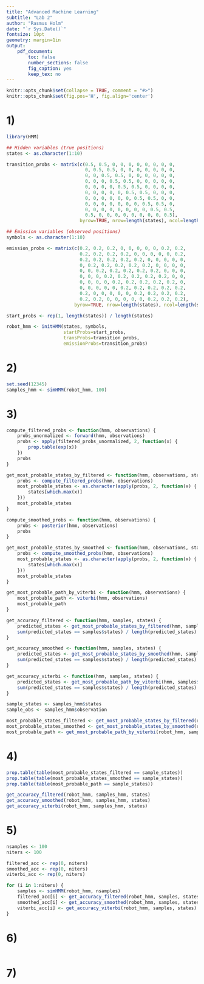 ```yaml
---
title: "Advanced Machine Learning"
subtitle: "Lab 2"
author: "Rasmus Holm"
date: "`r Sys.Date()`"
fontsize: 10pt
geometry: margin=1in
output:
    pdf_document:
        toc: false
        number_sections: false
        fig_caption: yes
        keep_tex: no
---
```


```r
knitr::opts_chunk$set(collapse = TRUE, comment = "#>")
knitr::opts_chunk$set(fig.pos='H', fig.align='center')
```

# 1)

```r
library(HMM)

## Hidden variables (true positions)
states <- as.character(1:10)

transition_probs <- matrix(c(0.5, 0.5, 0, 0, 0, 0, 0, 0, 0, 0,
                             0, 0.5, 0.5, 0, 0, 0, 0, 0, 0, 0,
                             0, 0, 0.5, 0.5, 0, 0, 0, 0, 0, 0,
                             0, 0, 0, 0.5, 0.5, 0, 0, 0, 0, 0,
                             0, 0, 0, 0, 0.5, 0.5, 0, 0, 0, 0,
                             0, 0, 0, 0, 0, 0.5, 0.5, 0, 0, 0,
                             0, 0, 0, 0, 0, 0, 0.5, 0.5, 0, 0,
                             0, 0, 0, 0, 0, 0, 0, 0.5, 0.5, 0,
                             0, 0, 0, 0, 0, 0, 0, 0, 0.5, 0.5,
                             0.5, 0, 0, 0, 0, 0, 0, 0, 0, 0.5),
                           byrow=TRUE, nrow=length(states), ncol=length(states))

## Emission variables (observed positions)
symbols <- as.character(1:10)

emission_probs <- matrix(c(0.2, 0.2, 0.2, 0, 0, 0, 0, 0, 0.2, 0.2,
                           0.2, 0.2, 0.2, 0.2, 0, 0, 0, 0, 0, 0.2,
                           0.2, 0.2, 0.2, 0.2, 0.2, 0, 0, 0, 0, 0,
                           0, 0.2, 0.2, 0.2, 0.2, 0.2, 0, 0, 0, 0,
                           0, 0, 0.2, 0.2, 0.2, 0.2, 0.2, 0, 0, 0,
                           0, 0, 0, 0.2, 0.2, 0.2, 0.2, 0.2, 0, 0,
                           0, 0, 0, 0, 0.2, 0.2, 0.2, 0.2, 0.2, 0,
                           0, 0, 0, 0, 0, 0.2, 0.2, 0.2, 0.2, 0.2,
                           0.2, 0, 0, 0, 0, 0, 0.2, 0.2, 0.2, 0.2,
                           0.2, 0.2, 0, 0, 0, 0, 0, 0.2, 0.2, 0.2),
                         byrow=TRUE, nrow=length(states), ncol=length(states))

start_probs <- rep(1, length(states)) / length(states)

robot_hmm <- initHMM(states, symbols,
                     startProbs=start_probs,
                     transProbs=transition_probs,
                     emissionProbs=transition_probs)
```

# 2)

```r
set.seed(12345)
samples_hmm <- simHMM(robot_hmm, 100)
```

# 3)

```r
compute_filtered_probs <- function(hmm, observations) {
    probs_unormalized <- forward(hmm, observations)
    probs <- apply(filtered_probs_unormalized, 2, function(x) {
        prop.table(exp(x))
    })
    probs
}

get_most_probable_states_by_filtered <- function(hmm, observations, states) {
    probs <- compute_filtered_probs(hmm, observations)
    most_probable_states <- as.character(apply(probs, 2, function(x) {
        states[which.max(x)]
    }))
    most_probable_states
}

compute_smoothed_probs <- function(hmm, observations) {
    probs <- posterior(hmm, observations)
    probs
}

get_most_probable_states_by_smoothed <- function(hmm, observations, states) {
    probs <- compute_smoothed_probs(hmm, observations)
    most_probable_states <- as.character(apply(probs, 2, function(x) {
        states[which.max(x)]
    }))
    most_probable_states
}

get_most_probable_path_by_viterbi <- function(hmm, observations) {
    most_probable_path <- viterbi(hmm, observations)
    most_probable_path
}

get_accuracy_filtered <- function(hmm, samples, states) {
    predicted_states <- get_most_probable_states_by_filtered(hmm, samples$observation, states)
    sum(predicted_states == samples$states) / length(predicted_states)
}

get_accuracy_smoothed <- function(hmm, samples, states) {
    predicted_states <- get_most_probable_states_by_smoothed(hmm, samples$observation, states)
    sum(predicted_states == samples$states) / length(predicted_states)
}

get_accuracy_viterbi <- function(hmm, samples, states) {
    predicted_states <- get_most_probable_path_by_viterbi(hmm, samples$observation)
    sum(predicted_states == samples$states) / length(predicted_states)
}

sample_states <- samples_hmm$states
sample_obs <- samples_hmm$observation

most_probable_states_filtered <- get_most_probable_states_by_filtered(robot_hmm, sample_obs, states)
most_probable_states_smoothed <- get_most_probable_states_by_smoothed(robot_hmm, sample_obs, states)
most_probable_path <- get_most_probable_path_by_viterbi(robot_hmm, sample_obs)
```

# 4)

```r
prop.table(table(most_probable_states_filtered == sample_states))
prop.table(table(most_probable_states_smoothed == sample_states))
prop.table(table(most_probable_path == sample_states))

get_accuracy_filtered(robot_hmm, samples_hmm, states)
get_accuracy_smoothed(robot_hmm, samples_hmm, states)
get_accuracy_viterbi(robot_hmm, samples_hmm, states)
```

# 5)

```r
nsamples <- 100
niters <- 100

filtered_acc <- rep(0, niters)
smoothed_acc <- rep(0, niters)
viterbi_acc <- rep(0, niters)

for (i in 1:niters) {
    samples <- simHMM(robot_hmm, nsamples)
    filtered_acc[i] <- get_accuracy_filtered(robot_hmm, samples, states)
    smoothed_acc[i] <- get_accuracy_smoothed(robot_hmm, samples, states)
    viterbi_acc[i] <- get_accuracy_viterbi(robot_hmm, samples, states)
}

```

# 6)

```r

```

# 7)

```r

```
